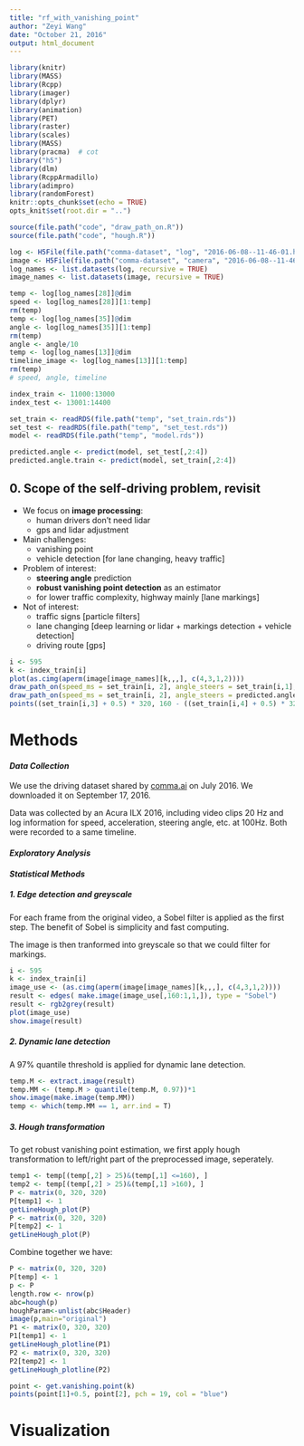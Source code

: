 ```yaml
---
title: "rf_with_vanishing_point"
author: "Zeyi Wang"
date: "October 21, 2016"
output: html_document
---
```



```r
library(knitr)
library(MASS)
library(Rcpp)
library(imager)
library(dplyr)
library(animation)
library(PET)
library(raster)
library(scales)
library(MASS)
library(pracma)  # cot
library("h5")
library(dlm)
library(RcppArmadillo)
library(adimpro)
library(randomForest)
knitr::opts_chunk$set(echo = TRUE)
opts_knit$set(root.dir = "..")
```

```r
source(file.path("code", "draw_path_on.R"))
source(file.path("code", "hough.R"))

log <- H5File(file.path("comma-dataset", "log", "2016-06-08--11-46-01.h5"))
image <- H5File(file.path("comma-dataset", "camera", "2016-06-08--11-46-01.h5"))
log_names <- list.datasets(log, recursive = TRUE)
image_names <- list.datasets(image, recursive = TRUE)

temp <- log[log_names[28]]@dim
speed <- log[log_names[28]][1:temp]
rm(temp)
temp <- log[log_names[35]]@dim
angle <- log[log_names[35]][1:temp]
rm(temp)
angle <- angle/10
temp <- log[log_names[13]]@dim
timeline_image <- log[log_names[13]][1:temp]
rm(temp)
# speed, angle, timeline

index_train <- 11000:13000
index_test <- 13001:14400

set_train <- readRDS(file.path("temp", "set_train.rds"))
set_test <- readRDS(file.path("temp", "set_test.rds"))
model <- readRDS(file.path("temp", "model.rds"))

predicted.angle <- predict(model, set_test[,2:4])
predicted.angle.train <- predict(model, set_train[,2:4])
```


## 0. Scope of the self-driving problem, revisit

- We focus on __image processing__:
    + human drivers don't need lidar
    + gps and lidar adjustment

- Main challenges: 
    + vanishing point
    + vehicle detection [for lane changing, heavy traffic]
    
- Problem of interest: 
    + __steering angle__ prediction
    + __robust vanishing point detection__ as an estimator
    + for lower traffic complexity, highway mainly [lane markings]

- Not of interest: 
    + traffic signs [particle filters]
    + lane changing [deep learning or lidar + markings detection + vehicle detection]
    + driving route [gps]

```r
i <- 595
k <- index_train[i]
plot(as.cimg(aperm(image[image_names][k,,,], c(4,3,1,2))))
draw_path_on(speed_ms = set_train[i, 2], angle_steers = set_train[i,1], color = "blue")
draw_path_on(speed_ms = set_train[i, 2], angle_steers = predicted.angle.train[i], color = "green")
points((set_train[i,3] + 0.5) * 320, 160 - ((set_train[i,4] + 0.5) * 320 - 160), col = "red", pch=19, cex=1.5)
```

# Methods

#### _Data Collection_

We use the driving dataset shared by [comma.ai](https://github.com/commaai/research) on July 2016. We downloaded it on September 17, 2016. 

Data was collected by an Acura ILX 2016, including video clips 20 Hz and log information for speed, acceleration, steering angle, etc. at 100Hz. Both were recorded to a same timeline. 

#### _Exploratory Analysis_

#### _Statistical Methods_

##### __1. Edge detection and greyscale__

For each frame from the original video, a Sobel filter is applied as the first step. The benefit of Sobel is simplicity and fast computing. 

The image is then tranformed into greyscale so that we could filter for markings.

```r
i <- 595
k <- index_train[i]
image_use <- (as.cimg(aperm(image[image_names][k,,,], c(4,3,1,2))))
result <- edges( make.image(image_use[,160:1,1,]), type = "Sobel")
result <- rgb2grey(result)
plot(image_use)
show.image(result)
```

##### __2. Dynamic lane detection__

A 97% quantile threshold is applied for dynamic lane detection. 

```r
temp.M <- extract.image(result)
temp.MM <- (temp.M > quantile(temp.M, 0.97))*1
show.image(make.image(temp.MM))
temp <- which(temp.MM == 1, arr.ind = T)
```

##### __3. Hough transformation__

To get robust vanishing point estimation, we first apply hough transformation to left/right part of the preprocessed image, seperately. 

```r
temp1 <- temp[(temp[,2] > 25)&(temp[,1] <=160), ]
temp2 <- temp[(temp[,2] > 25)&(temp[,1] >160), ]
P <- matrix(0, 320, 320)
P[temp1] <- 1
getLineHough_plot(P)
P <- matrix(0, 320, 320)
P[temp2] <- 1
getLineHough_plot(P)
```

Combine together we have:

```r
P <- matrix(0, 320, 320)
P[temp] <- 1
p <- P
length.row <- nrow(p)
abc=hough(p)
houghParam<-unlist(abc$Header)
image(p,main="original")
P1 <- matrix(0, 320, 320)
P1[temp1] <- 1
getLineHough_plotline(P1)
P2 <- matrix(0, 320, 320)
P2[temp2] <- 1
getLineHough_plotline(P2)

point <- get.vanishing.point(k)
points(point[1]+0.5, point[2], pch = 19, col = "blue")
```

# Visualization